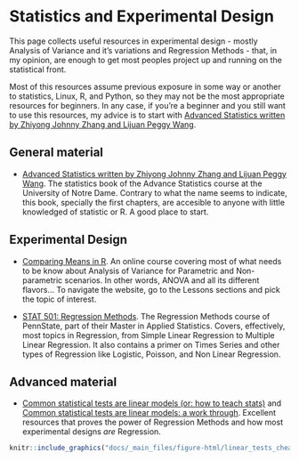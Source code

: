 # Statistics and Experimental Design

This page collects useful resources in experimental design - mostly Analysis of Variance and it's variations and Regression Methods - that, in my opinion, are enough to get most peoples project up and running on the statistical front. 

Most of this resources assume previous exposure in some way or another to statistics, Linux, R, and Python, so they may not be the most appropriate resources for beginners. In any case, if you're a beginner and you still want to use this resources, my advice is to start with [Advanced Statistics written by Zhiyong Johnny Zhang and Lijuan Peggy Wang](https://advstats.psychstat.org).

## General material
* [Advanced Statistics written by Zhiyong Johnny Zhang and Lijuan Peggy Wang](https://advstats.psychstat.org). The statistics book of the Advance Statistics course at the University of Notre Dame. Contrary to what the name seems to indicate, this book, specially the first chapters, are accesible to anyone with little knowledged of statistic or R. A good place to start.

## Experimental Design
* [Comparing Means in R](https://www.datanovia.com/en/classes/comparing-means-in-r/). An online course covering most of what needs to be know about Analysis of Variance for Parametric and Non-parametric scenarios. In other words, ANOVA and all its different flavors... To navigate the website, go to the Lessons sections and pick the topic of interest.

* [STAT 501: Regression Methods](https://online.stat.psu.edu/stat501/). The Regression Methods course of PennState, part of their Master in Applied Statistics. Covers, effectively, most topics in Regression, from Simple Linear Regression to Multiple Linear Regression. It also contains a primer on Times Series and other types of Regression like Logistic, Poisson, and Non Linear Regression.

## Advanced material 
* [Common statistical tests are linear models (or: how to teach stats)](https://lindeloev.github.io/tests-as-linear/#1_the_simplicity_underlying_common_tests) and [Common statistical tests are linear models: a work through](https://steverxd.github.io/Stat_tests/). Excellent resources that proves the power of Regression Methods and how most experimental designs *are* Regression.
```r
knitr::include_graphics("docs/_main_files/figure-html/linear_tests_cheat_sheet.png")
```



